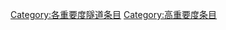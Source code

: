 {{catmore1|[[Wikipedia:隧道专题|Wikipedia:隧道专题]]}}
{{Articles by Importance|topic=隧道|project=隧道|format=TOC}}
{{emptycat}}

[[Category:各重要度隧道条目|Category:各重要度隧道条目]]
[[Category:高重要度条目|Category:高重要度条目]]